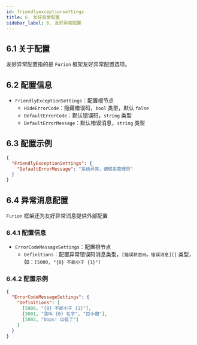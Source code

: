 ```yaml
---
id: friendlyexceptionsettings
title: 6. 友好异常配置
sidebar_label: 6. 友好异常配置
---
```


## 6.1 关于配置

友好异常配置指的是 `Furion` 框架友好异常配置选项。

## 6.2 配置信息

- `FriendlyExceptionSettings`：配置根节点
  - `HideErrorCode`：隐藏错误码，`bool` 类型，默认 `false`
  - `DefaultErrorCode`：默认错误码，`string` 类型
  - `DefaultErrorMessage`：默认错误消息，`string` 类型

## 6.3 配置示例

```json
{
  "FriendlyExceptionSettings": {
    "DefaultErrorMessage": "系统异常，请联系管理员"
  }
}
```

## 6.4 异常消息配置

`Furion` 框架还为友好异常消息提供外部配置

### 6.4.1 配置信息

- `ErrorCodeMessageSettings`：配置根节点
  - `Definitions`：配置异常错误码消息类型，`[错误状态码，错误消息][]` 类型，如：`[5000, "{0} 不能小于 {1}"]`

### 6.4.2 配置示例

```json
{
  "ErrorCodeMessageSettings": {
    "Definitions": [
      [5000, "{0} 不能小于 {1}"],
      [5001, "我叫 {0} 名字", "百小僧"],
      [5002, "Oops! 出错了"]
    ]
  }
}
```

